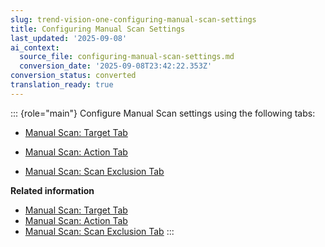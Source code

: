 ```yaml
---
slug: trend-vision-one-configuring-manual-scan-settings
title: Configuring Manual Scan Settings
last_updated: '2025-09-08'
ai_context:
  source_file: configuring-manual-scan-settings.md
  conversion_date: '2025-09-08T23:42:22.353Z'
conversion_status: converted
translation_ready: true
---
```


::: {role="main"}
Configure Manual Scan settings using the following tabs:

- [Manual Scan: Target Tab](manual-scan-targets.mdx)

- [Manual Scan: Action Tab](manual-scan-actions.mdx)

- [Manual Scan: Scan Exclusion Tab](manual-scan-scan-exclusions-apex.mdx)

**Related information**

- [Manual Scan: Target Tab](manual-scan-targets.mdx)
- [Manual Scan: Action Tab](manual-scan-actions.mdx)
- [Manual Scan: Scan Exclusion Tab](manual-scan-scan-exclusions-apex.mdx)
:::
